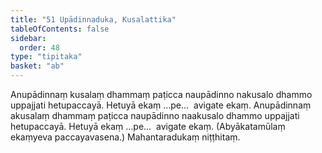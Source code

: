 ```yaml
---
title: "51 Upādinnaduka, Kusalattika"
tableOfContents: false
sidebar:
  order: 48
type: "tipitaka"
basket: "ab"
---
```



<DynamicBreadcrumb />

<Division number="60">

<Paragraph number="168">
Anupādinnaṃ kusalaṃ dhammaṃ paṭicca naupādinno nakusalo dhammo uppajjati hetupaccayā. Hetuyā ekaṃ …pe…  avigate ekaṃ.
</Paragraph>

<Paragraph number="169">
Anupādinnaṃ akusalaṃ dhammaṃ paṭicca naupādinno naakusalo dhammo uppajjati hetupaccayā. Hetuyā ekaṃ …pe…  avigate ekaṃ. (Abyākatamūlaṃ ekaṃyeva paccayavasena.)

</Paragraph>
</Division>

<Paragraph number="170" type="center">
Mahantaradukaṃ niṭṭhitaṃ.
</Paragraph>